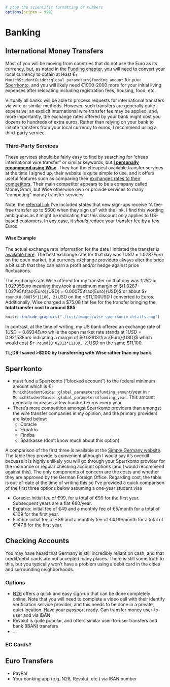 ```r
# stop the scientific formatting of numbers
options(scipen = 999)
```

# Banking {#chapter-banking}

## International Money Transfers

Most of you will be moving from countries that do not use the Euro as its currency, but, as noted in the [Funding chapter](#chapter-funding), you will need to convert your local currency to obtain at least €`r MunichStudentGuide::global_parameters$funding_amount` for your [Sperrkonto](#banking-sperrkonto), and you will likely need €1000-2000 more for your initial living expenses after relocating including registration fees, housing, food, etc.

Virtually all banks will be able to process requests for international transfers via wire or similar methods. However, such transfers are generally quite expensive; an explicit international wire transfer fee may be applied, and, more importantly, the exchange rates offered by your bank might cost you dozens to hundreds of extra euros. Rather than relying on your bank to initiate transfers from your local currency to euros, I recommend using a third-party service.

### Third-Party Services

These services should be fairly easy to find by searching for "cheap international wire transfer" or similar keywords, but **[I personally recommend using Wise](`r MunichStudentGuide::global_parameters$wise_referral_link`)**. They had the cheapest available transfer services at the time I signed up, their website is quite simple to use, and it offers useful features such as comparing their [exchanges rates to their competitors](https://wise.com/us/blog/alternatives-to-wise). Their main competitor appears to be a company called MoneyGram, but Wise otherwise own or provide services to many "competing" money transfer services.

Note: the [referral link](`r MunichStudentGuide::global_parameters$wise_referral_link`) I've included states that new sign-ups receive "A fee-free transfer up to $600 when they sign up" with the link. I find this wording ambiguous as it might be indicating that this discount only applies to US-based customers. In any case, it *should* reduce your transfer fee by a few Euros.



#### Wise Example

The actual exchange rate information for the date I initiated the transfer is [available here](https://www.exchangerates.org.uk/USD-EUR-15_10_2022-exchange-rate-history.html). The best exchange rate for that day was $1 USD = 1.0287 Euro$ on the open market, but currency exchange providers always alter the price a bit such that they can earn a profit and/or hedge against price fluctuations. 

The exchange rate Wise offered for my transfer on that day was $1 USD = 1.02795 Euro$ meaning they took a maximum margin of $(1.0287 - 1.02795)\frac{Euro}{USD} = 0.00075\frac{Euro}{USD}$ or about \$`r round(0.00075*11100, 2)`USD on the ~\$11,100USD I converted to Euros. Additionally, Wise charged a $75.08 flat fee for the transfer bringing the **total transfer cost to around \$85**. 


```r
knitr::include_graphics("./inst/images/wise_sperrkonto_details.png")
```


In contrast, at the time of writing, my US bank offered an exchange rate of $1 USD = 0.8934 Euro$ while the open market rate stands at $1 USD = 0.92153 Euro$ indicating a margin of $0.02813\frac{Euro}{USD}$ which would cost \$`r round(0.02813*11100, 2)`USD on the same \$11,100.

**TL;DR I saved >$200 by transferring with Wise rather than my bank.**



## Sperrkonto {#banking-sperrkonto}

- must fund a Sperrkonto ("blocked account") to the federal minimum amount which is €`r MunichStudentGuide::global_parameters$funding_amount`/year in `r MunichStudentGuide::global_parameters$funding_year`. This amount generally increases a few hundred Euros every year
- There's more competition amongst Sperrkonto providers than amongst the wire transfer companies in my opinion, and the primary providers are listed below:
  <!-- - [Coracle](`r MunichStudentGuide::global_parameters$coracle_referral_link`) -->
  - Coracle
  - Expatrio
  - Fintiba
  - Sparkasse (don't know much about this option)
  
A comparison of the first three is available at the [Simple Germany website](https://www.simplegermany.com/best-blocked-account-germany/). The table they provide is convenient although I would say it's overkill becuase it is highly unlikely you will go through your Sperrkonto provider for the insurance or regular checking account options (and I would recommend against this). The only components of concern are the costs and whether they are approved by the German Foreign Office. Regarding cost, the table is out-of-date at the time of writing this so I've provided a quick comparison of the first three options below assuming a one-year student visa

* Coracle: initial fee of €99, for a total of €99 for the first year. Subsequent years are a flat €60/year.
* Expatrio: initial fee of €49 and a monthly fee of €5/month for a total of €109 for the first year.
* Fintiba: initial fee of €89 and a monthly fee of €4.90/month for a total of €147.8 for the first year.


## Checking Accounts

You may have heard that Germany is still incredibly reliant on cash, and that credit/debit cards are not accepted many places. There is still some truth to this, but you typically won't have a problem using a debit card in the cities and surrounding neighborhoods.

### Options

- [N26](`r MunichStudentGuide::global_parameters$n26_referral_link`) offers a quick and easy sign-up that can be done completely online. Note that you will need to complete a video call with their identify verification service provider, and this needs to be done in a private, quiet location. Have your passport ready. Can transfer money user-to-user and via IBAN
- Revolut is quite popular, and offers similar user-to-user transfers and bank (IBAN) transfers
- ...

### EC Cards?



## Euro Transfers

- PayPal
- Your banking app (e.g. N26, Revolut, etc.) via IBAN number



